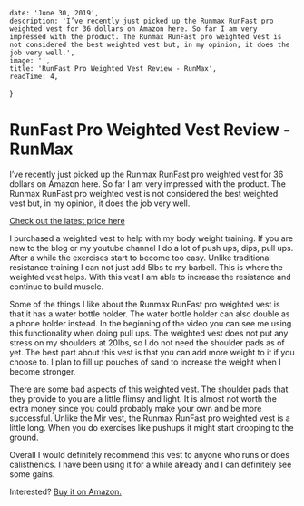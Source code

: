 
    date: 'June 30, 2019',
    description: 'I’ve recently just picked up the Runmax RunFast pro weighted vest for 36 dollars on Amazon here. So far I am very impressed with the product. The Runmax RunFast pro weighted vest is not considered the best weighted vest but, in my opinion, it does the job very well.',
    image: '',
    title: 'RunFast Pro Weighted Vest Review - RunMax',
    readTime: 4,
}

# RunFast Pro Weighted Vest Review - RunMax

I’ve recently just picked up the Runmax RunFast pro weighted vest for 36 dollars on Amazon here. So far I am very impressed with the product. The Runmax RunFast pro weighted vest is not considered the best weighted vest but, in my opinion, it does the job very well.

[Check out the latest price here](https://amzn.to/2xjBy3F)

I purchased a weighted vest to help with my body weight training. If you are new to the blog or my youtube channel I do a lot of push ups, dips, pull ups. After a while the exercises start to become too easy. Unlike traditional resistance training I can not just add 5lbs to my barbell. This is where the weighted vest helps. With this vest I am able to increase the resistance and continue to build muscle.

Some of the things I like about the Runmax RunFast pro weighted vest is that it has a water bottle holder. The water bottle holder can also double as a phone holder instead. In the beginning of the video you can see me using this functionality when doing pull ups. The weighted vest does not put any stress on my shoulders at 20lbs, so I do not need the shoulder pads as of yet. The best part about this vest is that you can add more weight to it if you choose to. I plan to fill up pouches of sand to increase the weight when I become stronger.

There are some bad aspects of this weighted vest. The shoulder pads that they provide to you are a little flimsy and light. It is almost not worth the extra money since you could probably make your own and be more successful. Unlike the Mir vest, the Runmax RunFast pro weighted vest is a little long. When you do exercises like pushups it might start drooping to the ground.

Overall I would definitely recommend this vest to anyone who runs or does calisthenics. I have been using it for a while already and I can definitely see some gains.

Interested? [Buy it on Amazon.](https://amzn.to/2xjBy3F)

